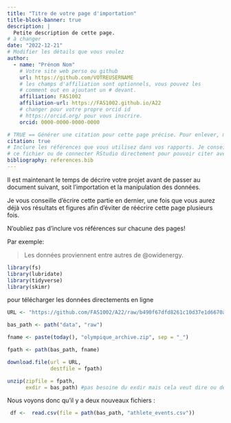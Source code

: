 ```yaml
---
title: "Titre de votre page d'importation"
title-block-banner: true
description: | 
  Petite description de cette page.
# à changer
date: "2022-12-21"
# Modifier les détails que vous voulez
author:
  - name: "Prénom Nom"
    # Votre site web perso ou github
    url: https://github.com/VOTREUSERNAME
    # les champs d'affiliation sont optionnels, vous pouvez les
    # comment out en ajoutant un # devant.
    affiliation: FAS1002
    affiliation-url: https://FAS1002.github.io/A22
    # changer pour votre propre orcid id
    # https://orcid.org/ pour vous inscrire.
    orcid: 0000-0000-0000-0000

# TRUE == Générer une citation pour cette page précise. Pour enlever, mettre false.
citation: true
# Inclure les références que vous utilisez dans vos rapports. Je conseille Zotero pour construire
# ce fichier ou de connecter RStudio directement pour pouvoir citer avec @nom-de-reference.
bibliography: references.bib
---
```


Il est maintenant le temps de décrire votre projet avant de passer au document suivant, soit l'importation et la manipulation des données.

Je vous conseille d'écrire cette partie en dernier, une fois que vous aurez déjà vos résultats et figures afin d'éviter de réécrire cette page plusieurs fois.

::: callout-important
N'oubliez pas d'inclure vos références sur chacune des pages!
:::

Par exemple:

> Les données proviennent entre autres de @owidenergy.

```r
library(fs)
library(lubridate)
library(tidyverse)
library(skimr)
```

pour télécharger les données directements en ligne

```r

URL <- "https://github.com/FAS1002/A22/raw/b490f67dfd8261c10d37e1d6670a2ac681b4e223/assets/fichiers/olympic_archive.zip"

bas_path <- path("data", "raw")

fname <- paste(today(), "olympique_archive.zip", sep = "_")

fpath <- path(bas_path, fname)

download.file(url = URL, 
              destfile = fpath)


```

```r

unzip(zipfile = fpath,
      exdir = bas_path) #pas besoine du exdir mais cela veut dire ou dezip le doc


```

Nous voyons donc qu'il y a deux nouveaux fichiers :

```r
 df <-  read.csv(file = path(bas_path, "athlete_events.csv"))
 
 
 
```
